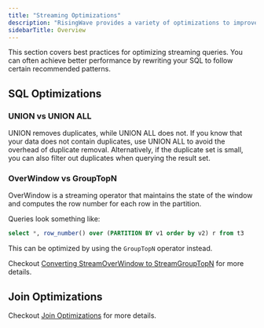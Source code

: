 ```yaml
---
title: "Streaming Optimizations"
description: "RisingWave provides a variety of optimizations to improve the performance of streaming queries."
sidebarTitle: Overview
---
```


This section covers best practices for optimizing streaming queries.
You can often achieve better performance by rewriting your SQL to follow certain recommended patterns.

## SQL Optimizations

### UNION vs UNION ALL

UNION removes duplicates, while UNION ALL does not.
If you know that your data does not contain duplicates, use UNION ALL to avoid the overhead of duplicate removal.
Alternatively, if the duplicate set is small, you can also filter out duplicates when querying the result set.

### OverWindow vs GroupTopN

OverWindow is a streaming operator that maintains the state of the window and computes the row number for each row in the partition.

Queries look something like:
```sql
select *, row_number() over (PARTITION BY v1 order by v2) r from t3
```

This can be optimized by using the `GroupTopN` operator instead.

Checkout [Converting StreamOverWindow to StreamGroupTopN](/processing/sql/top-n-by-group#converting-streamoverwindow-to-streamgrouptopn) for more details.

## Join Optimizations

Checkout [Join Optimizations](/processing/sql/joins/optimizations#converting-dimension-table-joins-to-process-time-joins) for more details.